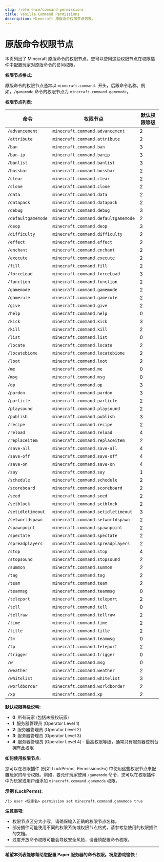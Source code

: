 ```yaml
---
slug: /reference/command-permissions
title: Vanilla Command Permissions
description: Minecraft 原版命令权限节点列表。
---
```


# 原版命令权限节点

本页列出了 Minecraft 原版命令的权限节点。您可以使用这些权限节点在权限插件中配置玩家对原版命令的访问权限。

**权限节点格式:**

原版命令的权限节点通常以 `minecraft.command.` 开头，后跟命令名称。例如，`/gamemode` 命令的权限节点为 `minecraft.command.gamemode`。

**权限节点列表:**

| 命令             | 权限节点                                  | 默认权限等级 |
| ---------------- | ----------------------------------------- | -------- |
| `/advancement`    | `minecraft.command.advancement`           | 2        |
| `/attribute`      | `minecraft.command.attribute`             | 2        |
| `/ban`            | `minecraft.command.ban`                   | 3        |
| `/ban-ip`         | `minecraft.command.banip`                 | 3        |
| `/banlist`        | `minecraft.command.banlist`               | 3        |
| `/bossbar`        | `minecraft.command.bossbar`               | 2        |
| `/clear`          | `minecraft.command.clear`                 | 2        |
| `/clone`          | `minecraft.command.clone`                 | 2        |
| `/data`           | `minecraft.command.data`                  | 2        |
| `/datapack`       | `minecraft.command.datapack`              | 2        |
| `/debug`          | `minecraft.command.debug`                 | 3        |
| `/defaultgamemode` | `minecraft.command.defaultgamemode`       | 2        |
| `/deop`           | `minecraft.command.deop`                  | 3        |
| `/difficulty`     | `minecraft.command.difficulty`            | 2        |
| `/effect`         | `minecraft.command.effect`                | 2        |
| `/enchant`        | `minecraft.command.enchant`               | 2        |
| `/execute`        | `minecraft.command.execute`               | 2        |
| `/fill`           | `minecraft.command.fill`                  | 2        |
| `/forceLoad`      | `minecraft.command.forceLoad`             | 3        |
| `/function`       | `minecraft.command.function`              | 2        |
| `/gamemode`       | `minecraft.command.gamemode`              | 2        |
| `/gamerule`       | `minecraft.command.gamerule`              | 2        |
| `/give`           | `minecraft.command.give`                  | 2        |
| `/help`           | `minecraft.command.help`                  | 0        |
| `/kick`           | `minecraft.command.kick`                  | 3        |
| `/kill`           | `minecraft.command.kill`                  | 2        |
| `/list`           | `minecraft.command.list`                  | 0        |
| `/locate`         | `minecraft.command.locate`                | 2        |
| `/locatebiome`    | `minecraft.command.locatebiome`           | 2        |
| `/loot`           | `minecraft.command.loot`                  | 2        |
| `/me`             | `minecraft.command.me`                    | 0        |
| `/msg`            | `minecraft.command.msg`                   | 0        |
| `/op`             | `minecraft.command.op`                    | 3        |
| `/pardon`         | `minecraft.command.pardon`                | 3        |
| `/particle`       | `minecraft.command.particle`              | 2        |
| `/playsound`      | `minecraft.command.playsound`             | 2        |
| `/publish`        | `minecraft.command.publish`               | 3        |
| `/recipe`         | `minecraft.command.recipe`                | 2        |
| `/reload`         | `minecraft.command.reload`                | 4        |
| `/replaceitem`    | `minecraft.command.replaceitem`           | 2        |
| `/save-all`       | `minecraft.command.save-all`              | 4        |
| `/save-off`       | `minecraft.command.save-off`              | 4        |
| `/save-on`        | `minecraft.command.save-on`               | 4        |
| `/say`            | `minecraft.command.say`                   | 1        |
| `/schedule`       | `minecraft.command.schedule`              | 2        |
| `/scoreboard`     | `minecraft.command.scoreboard`            | 2        |
| `/seed`           | `minecraft.command.seed`                  | 2        |
| `/setblock`       | `minecraft.command.setblock`              | 2        |
| `/setidletimeout` | `minecraft.command.setidletimeout`        | 3        |
| `/setworldspawn`  | `minecraft.command.setworldspawn`         | 2        |
| `/spawnpoint`     | `minecraft.command.spawnpoint`            | 2        |
| `/spectate`       | `minecraft.command.spectate`              | 2        |
| `/spreadplayers`  | `minecraft.command.spreadplayers`         | 2        |
| `/stop`           | `minecraft.command.stop`                  | 4        |
| `/stopsound`      | `minecraft.command.stopsound`             | 2        |
| `/summon`         | `minecraft.command.summon`                | 2        |
| `/tag`            | `minecraft.command.tag`                   | 2        |
| `/team`           | `minecraft.command.team`                  | 2        |
| `/teammsg`        | `minecraft.command.teammsg`               | 0        |
| `/teleport`       | `minecraft.command.teleport`              | 2        |
| `/tell`           | `minecraft.command.tell`                  | 0        |
| `/tellraw`        | `minecraft.command.tellraw`               | 2        |
| `/time`           | `minecraft.command.time`                  | 2        |
| `/title`          | `minecraft.command.title`                 | 2        |
| `/tm`             | `minecraft.command.teammsg`               | 0        |
| `/tp`             | `minecraft.command.teleport`              | 2        |
| `/trigger`        | `minecraft.command.trigger`               | 0        |
| `/w`              | `minecraft.command.msg`                   | 0        |
| `/weather`        | `minecraft.command.weather`               | 2        |
| `/whitelist`      | `minecraft.command.whitelist`             | 3        |
| `/worldborder`    | `minecraft.command.worldborder`           | 2        |
| `/xp`             | `minecraft.command.xp`                    | 2        |

**默认权限等级说明:**

*   **0**:  所有玩家 (包括未授权玩家)
*   **1**:  服务器管理员 (Operator Level 1)
*   **2**:  服务器管理员 (Operator Level 2)
*   **3**:  服务器管理员 (Operator Level 3)
*   **4**:  服务器管理员 (Operator Level 4) - 最高权限等级，通常只有服务器控制台拥有此权限

**如何使用权限节点:**

您可以在权限插件 (例如 LuckPerms, PermissionsEx) 中使用这些权限节点来配置玩家的命令权限。例如，要允许玩家使用 `/gamemode` 命令，您可以在权限插件中为玩家或用户组添加 `minecraft.command.gamemode` 权限。

**示例 (LuckPerms):**

```
/lp user <玩家名> permission set minecraft.command.gamemode true
```

**注意事项:**

*   权限节点区分大小写，请确保输入正确的权限节点名称。
*   部分插件可能使用不同的权限系统或权限节点格式，请参考您使用的权限插件的文档。
*   过度开放命令权限可能会导致安全风险，请谨慎配置命令权限。

---

**希望本列表能够帮助您配置 Paper 服务器的命令权限。祝您游戏愉快！**

